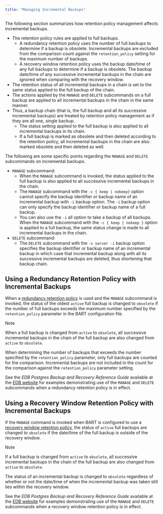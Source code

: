 ```yaml
---
title: "Managing Incremental Backups"
---
```


<div id="managing_incremental_backups" class="registered_link"></div>


The following section summarizes how retention policy management affects incremental backups.

-   The retention policy rules are applied to full backups.
    -   A redundancy retention policy uses the number of full backups to determine if a backup is obsolete. Incremental backups are excluded from the comparison count against the `retention_policy` setting for the maximum number of backups.
    -   A recovery window retention policy uses the backup date/time of any full backups to determine if a backup is obsolete. The backup date/time of any successive incremental backups in the chain are ignored when comparing with the recovery window.
-   The retention status of all incremental backups in a chain is set to the same status applied to the full backup of the chain.
-   The actions applied by the `MANAGE` and `DELETE` subcommands on a full backup are applied to all incremental backups in the chain in the same manner.
-   Thus, a backup chain (that is, the full backup and all its successive incremental backups) are treated by retention policy management as if they are all one, single backup.
    -   The status setting applied to the full backup is also applied to all incremental backups in its chain.
    -   If a full backup is marked as obsolete and then deleted according to the retention policy, all incremental backups in the chain are also marked obsolete and then deleted as well.

The following are some specific points regarding the `MANAGE` and `DELETE` subcommands on incremental backups.

-   `MANAGE` subcommand:
    -   When the `MANAGE` subcommand is invoked, the status applied to the full backup is also applied to all successive incremental backups in the chain.
    -   The `MANAGE` subcommand with the `-c { keep | nokeep}` option cannot specify the backup identifier or backup name of an incremental backup with `-i` backup option. The `-i` backup option can only specify the backup identifier or backup name of a full backup.
    -   You can also use the `-i` all option to take a backup of all backups. When the `MANAGE` subcommand with the `-c { keep | nokeep }` option is applied to a full backup, the same status change is made to all incremental backups in the chain.
-   `DELETE` subcommand:
    -   The `DELETE` subcommand with the `-s server -i` backup option specifies the backup identifier or backup name of an incremental backup in which case that incremental backup along with all its successive incremental backups are deleted, thus shortening that backup chain.

## Using a Redundancy Retention Policy with Incremental Backups



When a [redundancy retention policy](../../03_using_bart/02_managing_backups_using_a_retention_policy/#redundancy_retention_policy) is used and the `MANAGE` subcommand is invoked, the status of the oldest `active` full backup is changed to `obsolete` if the number of full backups exceeds the maximum number specified by the `retention_policy` parameter in the BART configuration file.

<div class="note">

<div class="title">

Note

</div>

When a full backup is changed from `active` to `obsolete`, all successive incremental backups in the chain of the full backup are also changed from `active` to `obsolete`.

</div>

When determining the number of backups that exceeds the number specified by the `retention_policy` parameter, only full backups are counted for the comparison. Incremental backups are not included in the count for the comparison against the `retention_policy` parameter setting.

See the *EDB Postgres Backup and Recovery Reference Guide* available at the [EDB website](https://www.enterprisedb.com/edb-docs/) for examples demonstrating use of the `MANAGE` and `DELETE` subcommands when a redundancy retention policy is in effect.

## Using a Recovery Window Retention Policy with Incremental Backups



If the `MANAGE` command is invoked when BART is configured to use a [recovery window retention policy](../../03_using_bart/02_managing_backups_using_a_retention_policy/#recovery_window_retention_policy), the status of `active` full backups are changed to `obsolete` if the date/time of the full backup is outside of the recovery window.

<div class="note">

<div class="title">

Note

</div>

If a full backup is changed from `active` to `obsolete`, all successive incremental backups in the chain of the full backup are also changed from `active` to `obsolete`.

</div>

The status of an incremental backup is changed to `obsolete` regardless of whether or not the date/time of when the incremental backup was taken still lies within the recovery window.

See the *EDB Postgres Backup and Recovery Reference Guide* available at the [EDB website](https://www.enterprisedb.com/edb-docs/) for examples demonstrating use of the `MANAGE` and `DELETE` subcommands when a recovery window retention policy is in effect.
